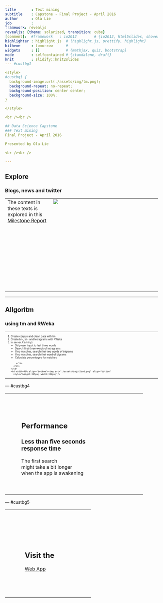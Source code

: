 ```yaml
---
title       : Text mining
subtitle    : Capstone - Final Project - April 2016
author      : Ola Lie
job         : 
framework: revealjs
revealjs: {theme: solarized, transition: cube}
[comment]:  #framework   : io2012        # {io2012, html5slides, shower, dzslides, ...}
highlighter : highlight.js  # {highlight.js, prettify, highlight}
hitheme     : tomorrow      # 
widgets     : []            # {mathjax, quiz, bootstrap}
mode        : selfcontained # {standalone, draft}
knit        : slidify::knit2slides
--- #custbg1

<style>
#custbg1 {
  background-image:url(./assets/img/tm.png); 
  background-repeat: no-repeat;
  background-position: center center;
  background-size: 100%;
}

</style>

<br /><br />

## Data Science Capstone
### Text mining
Final Project - April 2016

Presented by Ola Lie

<br /><br />

--- 
```



## Explore

### Blogs, news and twitter

<table>
  <tr>
    <td width=30% style="vertical-align:top">The content in these texts is explored
      in this <a href="https://rpubs.com/olalie57/MilestoneReport/">Milestone&nbsp;Report</a></td>
    <td width=70% align="bottom"><img src="./assets/img/trigram.png" align="bottom" style="min-height:300px; width:auto;"/>
    </td>
  </tr>
</table>

--- 
<style>
  #font {font-size: 60%;}
</style>

## Allgoritm

### using tm and RWeka

<table id="font">
  <tr>
    <td width=60% style="vertical-align:top">
      <ol>
        <li>Create corpus and clean data with tm</li>
        <li>Create bi-, tri- and tetragrams with RWeka</li>
        <li>In server.R (shiny)
          <ul>
            <li>Strip user input to last three words</li>
            <li>Search first three words of tetragrams</li>
            <li>If no matches, search first two words of trigrams</li>
            <li>If no matches, search first word of bigrams</li>
            <li>Calculate percentages for matches</li>
          </ul>
        </li>
      </ol>
    </td>
    <td width=40% align="bottom"><img src="./assets/img/cloud.png" align="bottom"
      style="height:395px; width:332px;"/>
   </td>
  </tr>
</table>

--- #custbg4

<style>
#custbg4 {
  background-image:url(./assets/img/hourglass.png); 
  background-repeat: no-repeat;
  background-position: center center;
  background-size: 80%;
}


</style>



<table>
  <tr>
    <td width=10%><p>&nbsp;</p></td>
    <td width=50%>
      <br /><br />
  
      <h2>Performance</h2>
  
      <h3 >Less than five seconds<br />
         response time</h3>
  
      <p>The first search<br />
         might take a bit longer<br />
          when the app is awakening</p>
  
      <br /><br />
    </td>
    <td width=40%><p>&nbsp;</p></td>
  </tr>
</table>

--- #custbg5

<style>
#custbg5 {
  background-image:url(./assets/img/webapp.jpg); 
  background-repeat: no-repeat;
  background-position: center center;
  background-size: 80%;
}

</style>


<table>
  <tr>
    <td width=20%><p>&nbsp;</p></td>
    <td width=40% style="vertical-align:top">
      <br /><br /><br /><br /><br />
      <h2>Visit the</h2>
      <a href="https://olalie.shinyapps.io/Capstone/">Web App</a>
      <br /><br /><br /><br /><br />
    </td>
    <td width=40%><p>&nbsp;</p></td>
  </tr>
</table>

